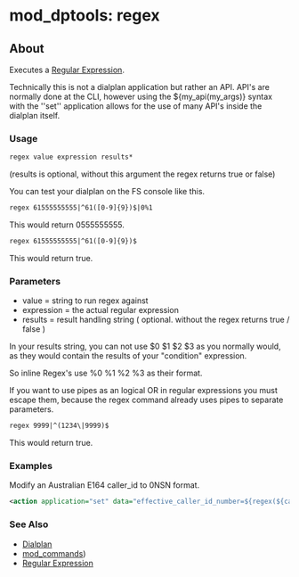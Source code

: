 
# mod_dptools: regex 

 

## About

Executes a [Regular Expression](../../Examples/Regular-Expression/index.mdx).

Technically this is not a dialplan application but rather an API. API's are normally done at the CLI, however using the $\{my\_api(my\_args)} syntax with the ''set'' application allows for the use of many API's inside the dialplan itself.

### Usage

```xml
regex value expression results*
```

(results is optional, without this argument the regex returns true or false)

You can test your dialplan on the FS console like this.

```xml
regex 61555555555|^61([0-9]{9})$|0%1 
```

This would return 0555555555.

```xml
regex 61555555555|^61([0-9]{9})$
```

This would return true.

### Parameters

* value = string to run regex against
* expression = the actual regular expression
* results = result handling string ( optional. without the regex returns true / false )

In your results string, you can not use $0 $1 $2 $3 as you normally would, as they would contain the results of your "condition" expression.

So inline Regex's use %0 %1 %2 %3 as their format.

If you want to use pipes as an logical OR in regular expressions you must escape them, because the regex command already uses pipes to separate parameters.

```xml
regex 9999|^(1234\|9999)$
```

This would return true.

### Examples

Modify an Australian E164 caller\_id to 0NSN format.

```xml
<action application="set" data="effective_caller_id_number=${regex(${caller_id_number}|^61([0-9]{9})$|0%1)}"/>
```

### See Also

* [Dialplan](../../Dialplan/index.mdx#0-about)
* [mod\_commands](../mod_commands_1966741.mdx))
* [Regular Expression](../../Examples/Regular-Expression/index.mdx)


